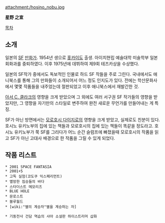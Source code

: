 attachment:/hosino_nobu.jpg

'''星野 之宣'''

[[목차]]
== 소개 ==
일본의 [[SF]] [[만화가]]. 1954년 생으로 [[홋카이도]] 출생. 아이치현립 예술대학 미술학부 일본회화과를 중퇴하였다. 이후 1975년에 데뷔하여 제9회 테즈카상을 수상했다.

일본의 SF작가 중에서도 독보적인 인물로 하드 SF 작들을 주로 그린다. 국내에서도 애니북스를 통해 그의 만화들이 소개되어서 어느 정도 인지도가 있다. 전에는 학산문화사에서 몇몇 작품들을 내주었는데 절판되었고 이후 애니북스에서 재발간한 것.

[[아서 C. 클라크]]의 영향을 크게 받았으며 그 외에도 여러 서구권 SF 작가들의 영향을 받았지만, 그 영향을 자기만의 스타일로 변주하여 완전 새로운 무언가를 만들어내는 게 특징.

SF가 아닌 방면에서는 [[모로호시 다이지로]]의 영향을 크게 받았고, 실제로도 친분이 있다. 호시노 유키노부의 집에 있는 책들과 모로호시의 집에 있는 책들이 똑같을 정도라고. 호시노 유키노부가 쭉 SF를 그리다가 어느 순간 슬럼프에 빠졌을때 모로호시의 작품을 읽고 SF가 아닌 고대사 배경으로 한 작품을 그릴 수 있게 되었다.
== 작품 리스트 ==
 * 2001 SPACE FANTASIA
 * 2001+5
 * 고독 실험(코도쿠 익스페리먼트)
 * 멸망한 짐승들의 바다
 * 스타더스트 메모리즈
 * BLUE HOLE
 * 문로스트
 * 블루월드
 * [wiki:"별의 계승자"별을 계승하는 자]

 * 기동전사 건담 역습의 샤아 소설판 하이스트리머 삽화

